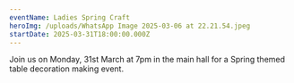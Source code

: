 ```yaml
---
eventName: Ladies Spring Craft
heroImg: /uploads/WhatsApp Image 2025-03-06 at 22.21.54.jpeg
startDate: 2025-03-31T18:00:00.000Z
---
```


Join us on Monday, 31st March at 7pm in the main hall for a Spring themed table decoration making event.
